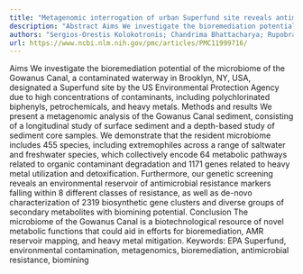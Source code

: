 ```yaml
---
title: "Metagenomic interrogation of urban Superfund site reveals antimicrobial resistance reservoir and bioremediation potential"
description: "Abstract Aims We investigate the bioremediation potential of the microbiome of the Gowanus Canal, a contaminated waterway in Brooklyn, NY, USA, designated a Superfund site by the US Environmental Prot..."
authors: "Sergios-Orestis Kolokotronis; Chandrima Bhattacharya; Rupobrata Panja; Ian Quate; Matthew Seibert; Ellen Jorgensen; Christopher E Mason; Elizabeth M Hénaff"
url: https://www.ncbi.nlm.nih.gov/pmc/articles/PMC11999716/
---
```


Aims We investigate the bioremediation potential of the microbiome of the Gowanus Canal, a contaminated waterway in Brooklyn, NY, USA, designated a Superfund site by the US Environmental Protection Agency due to high concentrations of contaminants, including polychlorinated biphenyls, petrochemicals, and heavy metals. Methods and results We present a metagenomic analysis of the Gowanus Canal sediment, consisting of a longitudinal study of surface sediment and a depth-based study of sediment core samples. We demonstrate that the resident microbiome includes 455 species, including extremophiles across a range of saltwater and freshwater species, which collectively encode 64 metabolic pathways related to organic contaminant degradation and 1171 genes related to heavy metal utilization and detoxification. Furthermore, our genetic screening reveals an environmental reservoir of antimicrobial resistance markers falling within 8 different classes of resistance, as well as de-novo characterization of 2319 biosynthetic gene clusters and diverse groups of secondary metabolites with biomining potential. Conclusion The microbiome of the Gowanus Canal is a biotechnological resource of novel metabolic functions that could aid in efforts for bioremediation, AMR reservoir mapping, and heavy metal mitigation. Keywords: EPA Superfund, environmental contamination, metagenomics, bioremediation, antimicrobial resistance, biomining
